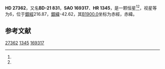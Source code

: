 {{Starbox begin
| name = HD 27362
}}
{{Starbox observe
| epoch = [[J2000.0|J2000.0]]
| constell = {{星座名待查}}<ref name=SIMBAD>{{cite web
 | url=http://simbad.u-strasbg.fr/simbad/sim-id?Ident=HR+1345
 | title=Pulsating variable Star
 | publisher=Centre de Données astronomiques de Strasbourg
 | work=SIMBAD
 | accessdate=2012-07-13
 | archive-date=2021-01-13
 | archive-url=https://web.archive.org/web/20210113032950/http://simbad.u-strasbg.fr/simbad/sim-id?Ident=HR+1345
 }}</ref><ref name=DATA>{{cite web
 | url=http://vizier.u-strasbg.fr/viz-bin/VizieR-5?-out.add=.&-source=5050&-corr=PK=HR&-out.max=9999&HR=1345
 | title=VizieR Detailed Page
 | accessdate=2012-07-13
 | archive-date=2021-01-13
 | archive-url=https://web.archive.org/web/20210113032957/http://vizier.u-strasbg.fr/viz-bin/VizieR-5?-out.add=.&-source=5050&-corr=PK%3DHR&-out.max=9999&HR=1345
 | dead-url=no
 }}</ref>
| 星官 = 
| ra = {{RA|4|18|15.9}}<ref name=SIMBAD /><ref name=DATA />
| dec = {{DEC|-20|42|56}}<ref name=SIMBAD /><ref name=DATA />
| appmag_v = 6<ref name=SIMBAD /><ref name=DATA />
}}
{{Starbox character
| class = G8III<ref name=SIMBAD /><ref name=DATA />
| b-v = 1.67<ref name=SIMBAD /><ref name=DATA />
| u-b = 1.82<ref name=SIMBAD /><ref name=DATA />
| r-i = <ref name=SIMBAD /><ref name=DATA />
| variable = 
}}
{{Starbox astrometry
| radial_v = 1.82
| prop_mo_ra = 25
| parallax = 
| p_error = 
}}
{{Starbox catalog
| names =BD-21 831，[[SAO星表|SAO]] 169317，[[HD星表|HD]] 27362，[[HR星表|HR]] 1345}}
{{Starbox reference |Simbad=HR+1345}}
{{Starbox end}}

'''HD 27362'''，又名'''BD-21 831'''，'''SAO 169317'''、'''HR 1345'''，是一颗恒星<ref name=SIMBAD /><ref name=DATA />，视星等为6，位于[[銀道座標系|銀經]]216.87，[[銀道座標系|銀緯]]-42.62，其[[B1900.0|B1900.0]]坐标为赤經{{RA|4|13|54.4}}，赤緯{{DEC|-20|-42.62|36}}。

== 参考文献 ==
{{reflist}}

{{star-stub}}

[[Category:HD和HDE天體|27362]]
[[Category:HR天體|1345]]
[[Category:SAO天體|169317]]